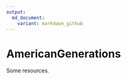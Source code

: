 ```yaml
---
output:
  md_document:
    variant: markdown_github
---
```



# AmericanGenerations

Some resources.